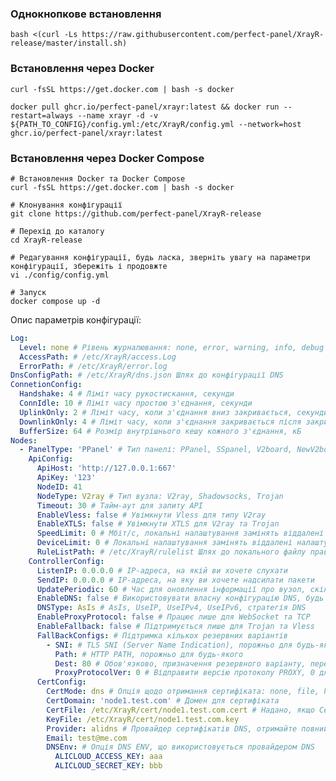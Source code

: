 ### Однокнопкове встановлення

```shell
bash <(curl -Ls https://raw.githubusercontent.com/perfect-panel/XrayR-release/master/install.sh)
```

### Встановлення через Docker

```
curl -fsSL https://get.docker.com | bash -s docker

docker pull ghcr.io/perfect-panel/xrayr:latest && docker run --restart=always --name xrayr -d -v ${PATH_TO_CONFIG}/config.yml:/etc/XrayR/config.yml --network=host ghcr.io/perfect-panel/xrayr:latest
```

### Встановлення через Docker Compose

```
# Встановлення Docker та Docker Compose
curl -fsSL https://get.docker.com | bash -s docker

# Клонування конфігурації
git clone https://github.com/perfect-panel/XrayR-release

# Перехід до каталогу
cd XrayR-release

# Редагування конфігурації, будь ласка, зверніть увагу на параметри конфігурації, збережіть і продовжте
vi ./config/config.yml

# Запуск
docker compose up -d
```

Опис параметрів конфігурації:

```yaml
Log:
  Level: none # Рівень журналювання: none, error, warning, info, debug
  AccessPath: # /etc/XrayR/access.Log
  ErrorPath: # /etc/XrayR/error.log
DnsConfigPath: # /etc/XrayR/dns.json Шлях до конфігурації DNS
ConnetionConfig:
  Handshake: 4 # Ліміт часу рукостискання, секунди
  ConnIdle: 10 # Ліміт часу простою з'єднання, секунди
  UplinkOnly: 2 # Ліміт часу, коли з'єднання вниз закривається, секунди
  DownlinkOnly: 4 # Ліміт часу, коли з'єднання закривається після закриття з'єднання вгору, секунди
  BufferSize: 64 # Розмір внутрішнього кешу кожного з'єднання, кБ
Nodes:
  - PanelType: 'PPanel' # Тип панелі: PPanel, SSpanel, V2board, NewV2board, PMpanel, Proxypanel, V2RaySocks
    ApiConfig:
      ApiHost: 'http://127.0.0.1:667'
      ApiKey: '123'
      NodeID: 41
      NodeType: V2ray # Тип вузла: V2ray, Shadowsocks, Trojan
      Timeout: 30 # Тайм-аут для запиту API
      EnableVless: false # Увімкнути Vless для типу V2ray
      EnableXTLS: false # Увімкнути XTLS для V2ray та Trojan
      SpeedLimit: 0 # Мбіт/с, локальні налаштування замінять віддалені налаштування, 0 означає вимкнення
      DeviceLimit: 0 # Локальні налаштування замінять віддалені налаштування, 0 означає вимкнення
      RuleListPath: # /etc/XrayR/rulelist Шлях до локального файлу правил
    ControllerConfig:
      ListenIP: 0.0.0.0 # IP-адреса, на якій ви хочете слухати
      SendIP: 0.0.0.0 # IP-адреса, на яку ви хочете надсилати пакети
      UpdatePeriodic: 60 # Час для оновлення інформації про вузол, скільки секунд.
      EnableDNS: false # Використовувати власну конфігурацію DNS, будь ласка, переконайтеся, що ви правильно налаштували dns.json
      DNSType: AsIs # AsIs, UseIP, UseIPv4, UseIPv6, стратегія DNS
      EnableProxyProtocol: false # Працює лише для WebSocket та TCP
      EnableFallback: false # Підтримується лише для Trojan та Vless
      FallBackConfigs: # Підтримка кількох резервних варіантів
        - SNI: # TLS SNI (Server Name Indication), порожньо для будь-якого
          Path: # HTTP PATH, порожньо для будь-якого
          Dest: 80 # Обов'язково, призначення резервного варіанту, перевірте https://xtls.github.io/config/fallback/ для деталей.
          ProxyProtocolVer: 0 # Відправити версію протоколу PROXY, 0 для вимкнення
      CertConfig:
        CertMode: dns # Опція щодо отримання сертифіката: none, file, http, dns. Вибір "none" примусово вимкне конфігурацію tls.
        CertDomain: 'node1.test.com' # Домен для сертифіката
        CertFile: /etc/XrayR/cert/node1.test.com.cert # Надано, якщо CertMode - файл
        KeyFile: /etc/XrayR/cert/node1.test.com.key
        Provider: alidns # Провайдер сертифікатів DNS, отримайте повний список підтримки тут: https://go-acme.github.io/lego/dns/
        Email: test@me.com
        DNSEnv: # Опція DNS ENV, що використовується провайдером DNS
          ALICLOUD_ACCESS_KEY: aaa
          ALICLOUD_SECRET_KEY: bbb
```


<Giscus />
